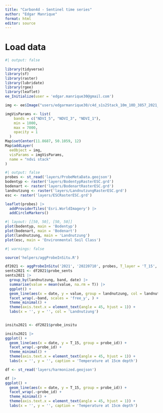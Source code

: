 ```yaml
---
title: "Carbon4d - Sentinel time series"
author: "Edgar Manrique"
format: html
editor: source
---
```


# Load data

```r
#| output: false
  
library(tidyverse)
library(sf)
library(raster)
library(lubridate)
library(rgee)
library(leaflet)
ee_Initialize(user = 'edgar.manrique30@gmail.com')
```

```r
img <- ee$Image("users/edgarmanrique30/c4d_s1s2Stack_10m_10D_3857_2021_20220710")

imgVisParams <- list(
    bands = c("NDVI_5", "NDVI_3", "NDVI_1"),
    min = 1000,
    max = 7000,
    opacity = 1
  )
Map$setCenter(11.8687, 50.1059, 12)
Map$addLayer(
  eeObject = img,
  visParams = imgVisParams,
  name = "ndvi stack"
)
```

```r
#| output: false
probes <- st_read('layers/ProbeMetaData.geojson')
bodentyp <- raster('layers/BodentypRasterESC.grd')
bodenart <- raster('layers/BodenartRasterESC.grd')
landnutzung <- raster('layers/LandnutzungRasterESC.grd')
esc <- raster('layers/ESCRasterESC.grd')
```

```r
leaflet(probes) |> 
  addProviderTiles('Esri.WorldImagery') |> 
  addCircleMarkers() 
```


```r
#| layout: [[50, 50], [50, 50]]
plot(bodentyp, main = 'Bodentyp')
plot(bodenart, main = 'Bodenart')
plot(landnutzung, main = 'Landnutzung')
plot(esc, main = 'Environmental Soil Class')
```



```r
#| warnings: false

source('helpers/aggProbeInSitu.R')

df2021 <- aggProbeInSitu('2021', '20220710', probes, T_layer = 'T_15', M_layer = 'M_15')
sents2021 <- df2021$probe_sents
sents2021 |> 
  group_by(landnutzung, band, date) |> 
  summarise(value = mean(value, na.rm = T)) |> 
  ggplot() +
  geom_line(aes(x = date, y = value, group = landnutzung, col = landnutzung)) +
  facet_wrap(.~band, scales = 'free_y', ) +
  theme_minimal() + 
  theme(axis.text.x = element_text(angle = 45, hjust = 1)) +
  labs(x = '', y = '', col = 'Landnutzung')
  
```



```r
insitu2021 <- df2021$probe_insitu

insitu2021 |> 
ggplot() +
  geom_line(aes(x = date, y = T_15, group = probe_id)) + 
  facet_wrap(.~probe_id) +
  theme_minimal() + 
  theme(axis.text.x = element_text(angle = 45, hjust = 1)) +
  labs(x = '', y = '', caption = 'Temperature at 15cm depth')
```
```r
df <- st_read('layers/harmonized.geojson')

df |> 
ggplot() +
  geom_line(aes(x = date, y = T_15, group = probe_id)) + 
  facet_wrap(.~probe_id) +
  theme_minimal() + 
  theme(axis.text.x = element_text(angle = 45, hjust = 1)) +
  labs(x = '', y = '', caption = 'Temperature at 15cm depth')
```



